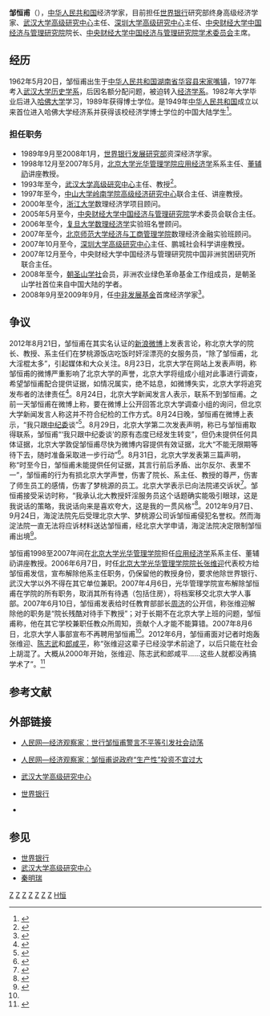 {{Infobox Scientist
|name = 邹恒甫
|image = 
|image_size = 180px
|birth_date = {{Birth date and age|1962|5|20}}
|birth_place = {{CHN}}[[湖南省|湖南省]][[华容县|华容县]][[宋家嘴镇|宋家嘴镇]]
|death_date =
|death_place =
|nationality = {{PRC}}<!-- PRC护照采用ISO 3166-1标准 --> 
|field = [[经济学|经济学]]
|work_institution = 
|alma_mater = [[武汉大学|武汉大学]] (本科)<br />[[哈佛大学|哈佛大学]] (硕士、博士)
|doctoral_advisor = 
|doctoral_students =
|known_for = 
|prizes = 
}}

'''邹恒甫'''（{{bd|1962年|5月20日}}），[[中华人民共和国|中华人民共和国]]经济学家，目前担任[[世界银行|世界银行]]研究部终身高级经济学家、[[武汉大学高级研究中心|武汉大学高级研究中心]]主任、[[深圳大学高级研究中心|深圳大学高级研究中心]]主任、[[中央财经大学中国经济与管理研究院|中央财经大学中国经济与管理研究院]]院长、[[中央财经大学中国经济与管理研究院学术委员会|中央财经大学中国经济与管理研究院学术委员会]]主席。

== 经历 ==
1962年5月20日，邹恒甫出生于[[中华人民共和国|中华人民共和国]][[湖南省|湖南省]][[华容县|华容县]][[宋家嘴镇|宋家嘴镇]]，1977年考入[[武汉大学历史学院|武汉大学历史学系]]，后因名额分配问题，被迫转入[[武汉大学经济与管理学院|经济学系]]。1982年大学毕业后进入[[哈佛大学|哈佛大学]]学习，1989年获得博士学位。是1949年[[中华人民共和国|中华人民共和国]]成立以来首位进入哈佛大学经济系并获得该校经济学博士学位的中国大陆学生<ref>{{Cite web |url=http://www.people.com.cn/GB/jingji/1045/3139389.html |title=人民网—经济观察家：邹恒甫谈中国经济平等和社会公正 |accessdate=2009-10-17 |archive-date=2011-05-30 |archive-url=https://web.archive.org/web/20110530171139/http://www.people.com.cn/GB/jingji/1045/3139389.html |dead-url=no }}</ref>。

=== 担任职务 ===
* 1989年9月至2008年1月，[[世界银行发展研究部|世界银行发展研究部]]资深经济学家。
* 1998年12月至2007年5月，[[北京大学光华管理学院|北京大学光华管理学院]][[应用经济学|应用经济学]]系系主任、[[董辅礽|董辅礽]]讲座教授。
* 1993年至今，[[武汉大学高级研究中心|武汉大学高级研究中心]]主任、教授<ref>{{Cite web |url=http://finance.ifeng.com/people/economist/zouhengfu.shtml |title=凤凰网：邹恒甫详细资料 |accessdate=2013-08-05 |archive-date=2013-12-25 |archive-url=https://web.archive.org/web/20131225233835/http://finance.ifeng.com/people/economist/zouhengfu.shtml |dead-url=no }}</ref>。
* 1997年至今，[[中山大学岭南学院高级经济研究中心|中山大学岭南学院高级经济研究中心]]联合主任、讲座教授。
* 2000年至今，[[浙江大学|浙江大学]]数理经济学项目顾问。
* 2005年5月至今，[[中央财经大学中国经济与管理研究院|中央财经大学中国经济与管理研究院]]学术委员会联合主任。
* 2006年至今，[[复旦大学|复旦大学]][[数理经济学|数理经济学]]实验班名誉顾问。
* 2007年至今，[[北京师范大学经济与工商管理学院|北京师范大学经济与工商管理学院]]数理经济金融实验班顾问。
* 2007年10月至今，[[深圳大学高级研究中心|深圳大学高级研究中心]]主任、鹏城社会科学讲座教授。
* 2007年12月至今，中央财经大学中国经济与管理研究院中国非洲贫困研究所联合主任。
* 2008年至今，[[朝圣山学社|朝圣山学社]]会员，非洲农业绿色革命基金工作组成员，是朝圣山学社首位来自中国大陆的学者。
* 2008年9月至2009年9月，任[[中非发展基金|中非发展基金]]首席经济学家<ref>{{Cite web |url=http://business.sohu.com/20080110/n254562789.shtml |title=邹恒甫：我已就任中非发展基金首席经济学家 |accessdate=2008-07-17 |archive-date=2008-04-19 |archive-url=https://web.archive.org/web/20080419092925/http://business.sohu.com/20080110/n254562789.shtml |dead-url=no }}</ref>。

== 争议 ==
{{Quote_box
|width = 45%
|align = right
|quote = 北大院长在梦桃源北大医疗室吃饭时只要看到漂亮服务员就必然下手把她们奸淫。北大教授系主任也不例外。所以，梦桃源生意火爆。除了邹恒甫，北大淫棍太多。（2012年8月21日）<br /><br />北大纪检委：你们最好从北大资源集团叶丽宁跟校领导通奸开始调查。叶丽宁已有坐牢，她也可以帮你们调查北大的淫乱分子。（2012年8月24日）<br /><br />你们也可以调查腐败后面贿赂的光华自主招生啊！（2012年8月24日）<br /><br />更要查那些在北大在梦桃源直隶会馆大膳鲂报销餐费很多的公费消费分子！你们要请中纪委独立调查处理！（2012年8月24日）
|source = 邹恒甫的新浪微博<ref>{{cite news |title = 邹恒甫连发3微博“举证”“北大院长奸淫服务员” |url = http://news.ifeng.com/mainland/detail_2012_08/25/17090285_0.shtml |accessdate = 2013-12-27 |newspaper = [[长江商报|长江商报]] |date = 2012-08-25 |archive-date = 2013-12-28 |archive-url = https://web.archive.org/web/20131228030758/http://news.ifeng.com/mainland/detail_2012_08/25/17090285_0.shtml |dead-url = no }}</ref>}}

2012年8月21日，邹恒甫在其实名认证的[[新浪微博|新浪微博]]上发表言论，称北京大学的院长、教授、系主任们在梦桃源饭店吃饭时奸淫漂亮的女服务员，“除了邹恒甫，北大淫棍太多”，引起媒体和大众关注。8月23日，北京大学在网站上发表声明，称邹恒甫的微博严重影响了北京大学的声誉，北京大学将组成小组对此事进行调查，希望邹恒甫配合提供证据，如情况属实，绝不姑息，如微博失实，北京大学将追究发布者的法律责任<ref name="xjb">{{cite news|title =邹恒甫炮轰张维迎等主流经济学家成果拿不出手|url =http://finance.sina.com.cn/china/20120824/022012938307.shtm l|accessdate =2013-12-27|newspaper =新京报|date =2012-08-24}}{{dead link|date=2018年4月 |bot=InternetArchiveBot |fix-attempted=yes }}</ref>。8月24日，北京大学新闻发言人表示，联系不到邹恒甫。之前一天邹恒甫在微博上称，要在微博上公开回答北京大学调查小组的询问，但北京大学新闻发言人称这并不符合纪检的工作方式。8月24日晚，邹恒甫在微博上表示，“我只跟[[中纪委|中纪委]]谈”<ref>{{cite news |title = 邹恒甫炮轰北大院长奸淫服务员 称只跟中纪委谈 |url = http://news.sina.com.cn/c/2012-08-25/062325033933.shtml |accessdate = 2013-12-27 |newspaper = 南方新闻网 |date = 2012-08-25 |archive-date = 2013-12-28 |archive-url = https://web.archive.org/web/20131228071949/http://news.sina.com.cn/c/2012-08-25/062325033933.shtml |dead-url = no }}</ref>。8月29日，北京大学第二次发表声明，称已与邹恒甫取得联系，邹恒甫“‘我只跟中纪委谈’的原有态度已经发生转变”，但仍未提供任何具体证据，北京大学敦促邹恒甫尽快为微博内容提供有效证据，北大“不能无限期等待下去，随时准备采取进一步行动”<ref>{{cite news |title = 北大：调查组接到邹恒甫首次打来的电话 未提供具体证据 |url = http://society.people.com.cn/n/2012/0830/c1008-18876377.html |accessdate = 2013-12-27 |newspaper = 人民网 |date = 2012-08-30 |archive-date = 2012-11-06 |archive-url = https://web.archive.org/web/20121106140457/http://society.people.com.cn/n/2012/0830/c1008-18876377.html |dead-url = no }}</ref>。8月31日，北京大学发表第三篇声明，称“时至今日，邹恒甫未能提供任何证据，其言行前后矛盾、出尔反尔、表里不一”，邹恒甫的行为有损北京大学声誉，伤害了院长、系主任、教授的尊严，伤害了师生员工的感情，伤害了梦桃源的员工。北京大学表示已向法院递交诉状<ref>{{cite news |title = 北大起诉“奸淫”传闻爆料人邹恒甫 |url = http://news.163.com/12/0831/17/8A8LHHN600014JB5.html |accessdate = 2013-12-27 |newspaper = 中国新闻网 |date = 2012-08-31 |archive-url = https://web.archive.org/web/20131227233842/http://news.163.com/12/0831/17/8A8LHHN600014JB5.html |archive-date = 2013-12-27 |dead-url = yes }}</ref>。邹恒甫接受采访时称，“我承认北大教授奸淫服务员这个话题确实能吸引眼球，这是我说话的策略，我说话向来是喜欢夸大，这是我的一贯风格”<ref>{{cite news |title = 邹恒甫承认夸大举报 北大:随时准备采取进一步行动 |url = http://news.xinhuanet.com/edu/2012-08/31/c_123653369.htm |accessdate = 2013-12-27 |newspaper = 新京报 |date = 2012-08-31 |deadurl = yes |archiveurl = https://web.archive.org/web/20120903002009/http://news.xinhuanet.com/edu/2012-08/31/c_123653369.htm |archivedate = 2012-09-03 }}</ref>。2012年9月7日、9月24日，海淀法院先后受理北京大学、梦桃源公司诉邹恒甫侵犯名誉权。然而海淀法院一直无法将应诉材料送达邹恒甫，经北京大学申请，海淀法院决定限制邹恒甫出境<ref>{{cite news |title = 法院称多方联系未送达诉讼材料 邹恒甫：未消极应诉 |url = http://news.ifeng.com/society/1/detail_2013_12/26/32471589_0.shtml |accessdate = 2013-12-27 |newspaper = 京华时报 |date = 2013-12-26 |archive-date = 2013-12-28 |archive-url = https://web.archive.org/web/20131228030802/http://news.ifeng.com/society/1/detail_2013_12/26/32471589_0.shtml |dead-url = no }}</ref>。

邹恒甫1998至2007年间在[[北京大学光华管理学院|北京大学光华管理学院]]担任[[应用经济学|应用经济学]]系系主任、董辅礽讲座教授。2006年6月7日，时任[[北京大学光华管理学院院长|北京大学光华管理学院院长]][[张维迎|张维迎]]代表校方给邹恒甫发信，宣布解除他系主任职务，仍保留他的教授身份，要求他除世界银行、武汉大学以外不得在其它单位兼职。2007年4月6日，光华管理学院宣布解除邹恒甫在学院的所有职务，取消其所有待遇（包括住房），将档案移交北京大学人事部。2007年6月10日，邹恒甫发表给时任教育部部长[[周济|周济]]的公开信，称张维迎解除他的职务是“院长残酷对待手下教授”；对于长期不在北京大学上班的问题，邹恒甫称，他在其它学校兼职任教众所周知，贡献个人才能不能算错。2007年8月6日，北京大学人事部宣布不再聘用邹恒甫<ref name="xjb" />。2012年6月，邹恒甫面对记者时炮轰张维迎、[[陈志武|陈志武]]和[[郎咸平|郎咸平]]，称“张维迎这辈子已经没学术前途了，以后只能在社会上胡混了。大概从2000年开始，张维迎、陈志武和郎咸平……这些人就都没再搞学术了”。<ref>{{cite news |title = 邹恒甫：有经济学家既当婊子又立牌坊 |url = http://news.163.com/12/0607/00/83BSUIQP00012Q9L.html |accessdate = 2013-12-27 |newspaper = 广州日报 |date = 2012-06-07 |archive-url = https://web.archive.org/web/20131227233735/http://news.163.com/12/0607/00/83BSUIQP00012Q9L.html |archive-date = 2013-12-27 |dead-url = yes }}</ref>

== 参考文献 ==
{{Reflist|2}}

== 外部链接 ==
* {{zh-cn icon}} [http://biz.163.com/41122/1/15PO8RIM00020QF5.html 人民网—经济观察家：世行邹恒甫警言不平等引发社会动荡] {{Wayback|url=http://biz.163.com/41122/1/15PO8RIM00020QF5.html |date=20131228180508 }}
* {{zh-cn icon}} [http://www.people.com.cn/GB/jingji/1045/3034246.html 人民网—经济观察家：邹恒甫说政府“生产性”投资不宜过大] {{Wayback|url=http://www.people.com.cn/GB/jingji/1045/3034246.html |date=20090412163350 }}
* {{zh-cn icon}}  [https://web.archive.org/web/20150907190726/http://ias.whu.edu.cn/ 武汉大学高级研究中心]
* {{zh-cn icon}} [http://www.worldbank.org 世界银行] {{Wayback|url=http://www.worldbank.org/ |date=20170922024504 }}
* {{zh-cn icon}}  {{Sinaweibo|2717762443}}

== 参见 ==
* [[世界银行|世界银行]]
* [[武汉大学高级研究中心|武汉大学高级研究中心]]
* [[秦明瑞|秦明瑞]]

{{DEFAULTSORT:Zou邹}}
[[Category:中华人民共和国经济学家|Z]]
[[Category:华人经济学家|Z]]
[[Category:长江学者讲座教授|Z]]
[[Category:武汉大学校友|Z]]
[[Category:哈佛大学校友|Z]]
[[Category:北京大學教授|Z]]
[[Category:湖南人|Z]]
[[Category:邹姓|H恒]]